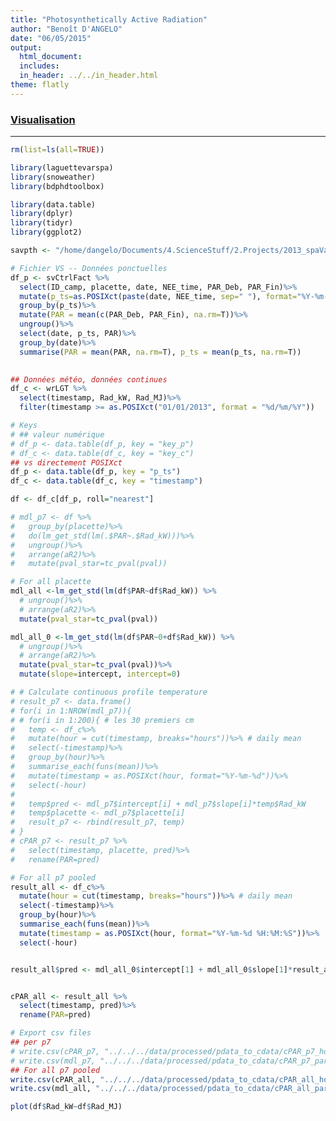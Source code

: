 ```yaml
---
title: "Photosynthetically Active Radiation"
author: "Benoît D'ANGELO"
date: "06/05/2015"
output:
  html_document:
  includes:
  in_header: ../../in_header.html
theme: flatly
---
```

  
<h3><a href="../../vis_toc.html"> Visualisation </a></h3>
***

```r
rm(list=ls(all=TRUE))

library(laguettevarspa)
library(snoweather)
library(bdphdtoolbox)

library(data.table)
library(dplyr)
library(tidyr)
library(ggplot2)

savpth <- "/home/dangelo/Documents/4.ScienceStuff/2.Projects/2013_spaVar_LG/graphs/data_treatment/pdata_to_cdata"
```

```r
# Fichier VS -- Données ponctuelles
df_p <- svCtrlFact %>%
  select(ID_camp, placette, date, NEE_time, PAR_Deb, PAR_Fin)%>%
  mutate(p_ts=as.POSIXct(paste(date, NEE_time, sep=" "), format="%Y-%m-%d %H:%M"))%>%
  group_by(p_ts)%>%
  mutate(PAR = mean(c(PAR_Deb, PAR_Fin), na.rm=T))%>%
  ungroup()%>%
  select(date, p_ts, PAR)%>%
  group_by(date)%>%
  summarise(PAR = mean(PAR, na.rm=T), p_ts = mean(p_ts, na.rm=T))
  

## Données météo, données continues
df_c <- wrLGT %>%
  select(timestamp, Rad_kW, Rad_MJ)%>%
  filter(timestamp >= as.POSIXct("01/01/2013", format = "%d/%m/%Y"))

# Keys
# ## valeur numérique 
# df_p <- data.table(df_p, key = "key_p")
# df_c <- data.table(df_c, key = "key_c")
## vs directement POSIXct
df_p <- data.table(df_p, key = "p_ts")
df_c <- data.table(df_c, key = "timestamp")

df <- df_c[df_p, roll="nearest"]
```


```r
# mdl_p7 <- df %>%
#   group_by(placette)%>%
#   do(lm_get_std(lm(.$PAR~.$Rad_kW)))%>%
#   ungroup()%>%
#   arrange(aR2)%>%
#   mutate(pval_star=tc_pval(pval))

# For all placette
mdl_all <-lm_get_std(lm(df$PAR~df$Rad_kW)) %>%
  # ungroup()%>%
  # arrange(aR2)%>%
  mutate(pval_star=tc_pval(pval))

mdl_all_0 <-lm_get_std(lm(df$PAR~0+df$Rad_kW)) %>%
  # ungroup()%>%
  # arrange(aR2)%>%
  mutate(pval_star=tc_pval(pval))%>%
  mutate(slope=intercept, intercept=0)
```

```r
# # Calculate continuous profile temperature
# result_p7 <- data.frame()
# for(i in 1:NROW(mdl_p7)){
# # for(i in 1:200){ # les 30 premiers cm
#   temp <- df_c%>%
#   mutate(hour = cut(timestamp, breaks="hours"))%>% # daily mean
#   select(-timestamp)%>%
#   group_by(hour)%>%
#   summarise_each(funs(mean))%>%
#   mutate(timestamp = as.POSIXct(hour, format="%Y-%m-%d"))%>%
#   select(-hour)
#   
#   temp$pred <- mdl_p7$intercept[i] + mdl_p7$slope[i]*temp$Rad_kW
#   temp$placette <- mdl_p7$placette[i]
#   result_p7 <- rbind(result_p7, temp)
# }
# cPAR_p7 <- result_p7 %>%
#   select(timestamp, placette, pred)%>%
#   rename(PAR=pred)

# For all p7 pooled
result_all <- df_c%>%
  mutate(hour = cut(timestamp, breaks="hours"))%>% # daily mean
  select(-timestamp)%>%
  group_by(hour)%>%
  summarise_each(funs(mean))%>%
  mutate(timestamp = as.POSIXct(hour, format="%Y-%m-%d %H:%M:%S"))%>%
  select(-hour)


result_all$pred <- mdl_all_0$intercept[1] + mdl_all_0$slope[1]*result_all$Rad_kW


cPAR_all <- result_all %>%
  select(timestamp, pred)%>%
  rename(PAR=pred)
```
  
```r
# Export csv files
## per p7
# write.csv(cPAR_p7, "../../../data/processed/pdata_to_cdata/cPAR_p7_hour.csv", row.names=FALSE, quote=FALSE)
# write.csv(mdl_p7, "../../../data/processed/pdata_to_cdata/cPAR_p7_par.csv", row.names=FALSE, quote=FALSE)
## For all p7 pooled
write.csv(cPAR_all, "../../../data/processed/pdata_to_cdata/cPAR_all_hour.csv", row.names=FALSE, quote=FALSE)
write.csv(mdl_all, "../../../data/processed/pdata_to_cdata/cPAR_all_par.csv", row.names=FALSE, quote=FALSE)

plot(df$Rad_kW~df$Rad_MJ)
```
